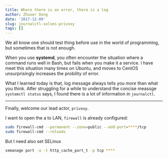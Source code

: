```yaml
---
title: Where there is an error, there is a log
author: Zhuoer Dong
date: '2017-12-09'
slug: journalctl-solves-privoxy
tags: []
---
```



We all know one should test thing before use in the world of programming, but sometimes that is not enough. 

When you use **systemd**, you often encounter the situation where a command runs well in Bash, but fails when you make it a service. I have meet this situation many times on Ubuntu, and moves to CentOS unsurprisingly increases the probility of error.

What I learned today is that, log message always tells you _more_ than what you think. Atfer struggling for a while to understand the concise meassge `systemctl status` says, I found there is a lot of information in `journalctl`.

--------------------

Finally, welcome our lead actor, `privoxy`. 

I want to open the a to LAN, `firewall` is already configured:

```bash
sudo firewall-cmd --permanent --zone=public --add-port=****/tcp
sudo firewall-cmd --reloads
```

But I need also set SELinux

```bash
semanage port -a -t http_cache_port_t -p tcp ****
```


